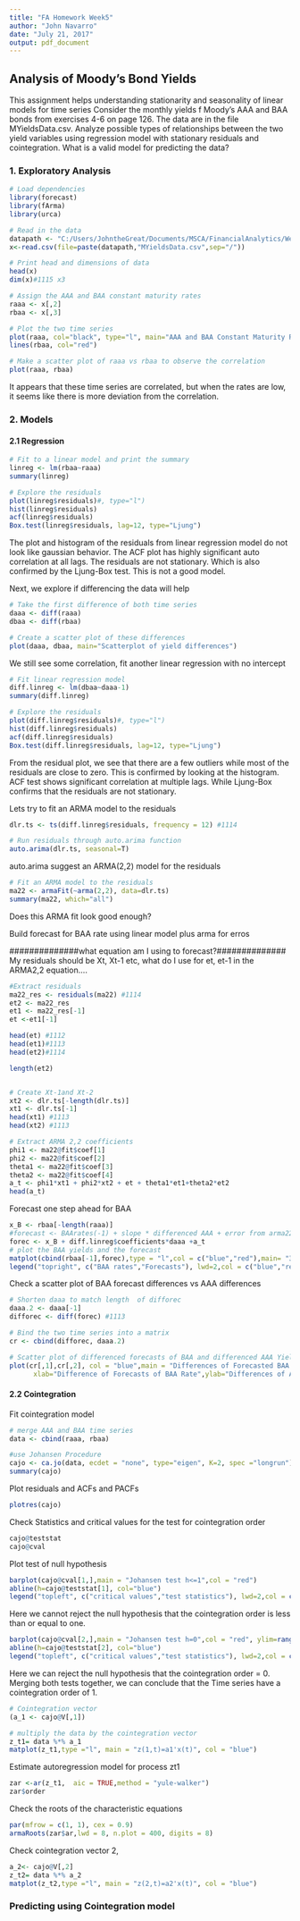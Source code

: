 ```yaml
---
title: "FA Homework Week5"
author: "John Navarro"
date: "July 21, 2017"
output: pdf_document
---
```

## Analysis of Moody's Bond Yields

This assignment helps understanding stationarity and seasonality of linear models for time series
Consider the monthly yields f Moody's AAA and BAA bonds from exercises 4-6 on page 126. The data are in the file  MYieldsData.csv. Analyze possible types of relationships between the two yield variables using regression model with stationary residuals and cointegration.
What is a valid model for predicting the data?

### 1. Exploratory Analysis

```r
# Load dependencies
library(forecast)
library(fArma)
library(urca)
```

```r
# Read in the data
datapath <- "C:/Users/JohntheGreat/Documents/MSCA/FinancialAnalytics/Week5_Cointegration"
x<-read.csv(file=paste(datapath,"MYieldsData.csv",sep="/"))

# Print head and dimensions of data
head(x)
dim(x)#1115 x3

# Assign the AAA and BAA constant maturity rates
raaa <- x[,2]
rbaa <- x[,3]

# Plot the two time series
plot(raaa, col="black", type="l", main="AAA and BAA Constant Maturity Rates")
lines(rbaa, col="red")

# Make a scatter plot of raaa vs rbaa to observe the correlation
plot(raaa, rbaa)
```
It appears that these time series are correlated, but when the rates are low, it seems like there is more deviation from the correlation.

### 2. Models

#### 2.1 Regression 

```r
# Fit to a linear model and print the summary
linreg <- lm(rbaa~raaa)
summary(linreg)

# Explore the residuals
plot(linreg$residuals)#, type="l")
hist(linreg$residuals)
acf(linreg$residuals)
Box.test(linreg$residuals, lag=12, type="Ljung")
```
The plot and histogram of the residuals from linear regression model do not look like gaussian behavior. The ACF plot has highly significant auto correlation at all lags. The residuals are not stationary. Which is also confirmed by the Ljung-Box test. This is not a good model.

Next, we explore if differencing the data will help

```r
# Take the first difference of both time series
daaa <- diff(raaa)
dbaa <- diff(rbaa)

# Create a scatter plot of these differences
plot(daaa, dbaa, main="Scatterplot of yield differences")
```
We still see some correlation, fit another linear regression with no intercept
```r
# Fit linear regression model
diff.linreg <- lm(dbaa~daaa-1)
summary(diff.linreg)

# Explore the residuals
plot(diff.linreg$residuals)#, type="l")
hist(diff.linreg$residuals)
acf(diff.linreg$residuals)
Box.test(diff.linreg$residuals, lag=12, type="Ljung")
```
From the residual plot, we see that there are a few outliers while most of the residuals are close to zero. This is confirmed by looking at the histogram. ACF test shows significant correlation at multiple lags. While Ljung-Box confirms that the residuals are not stationary.

Lets try to fit an ARMA model to the residuals

```r
dlr.ts <- ts(diff.linreg$residuals, frequency = 12) #1114

# Run residuals through auto.arima function
auto.arima(dlr.ts, seasonal=T)
```
auto.arima suggest an ARMA(2,2) model for the residuals
```r
# Fit an ARMA model to the residuals
ma22 <- armaFit(~arma(2,2), data=dlr.ts)
summary(ma22, which="all")
```

############# Does this ARMA fit look good enough?##############

Build forecast for BAA rate using linear model plus arma for erros

##############what equation am I using to forecast?##############
My residuals should be Xt, Xt-1 etc, what do I use for et, et-1 in the ARMA2,2 equation....

```r
#Extract residuals
ma22_res <- residuals(ma22) #1114
et2 <- ma22_res
et1 <- ma22_res[-1]
et <-et1[-1]

head(et) #1112
head(et1)#1113
head(et2)#1114

length(et2)


# Create Xt-1and Xt-2
xt2 <- dlr.ts[-length(dlr.ts)]
xt1 <- dlr.ts[-1]
head(xt1) #1113
head(xt2) #1113

# Extract ARMA 2,2 coefficients
phi1 <- ma22@fit$coef[1]
phi2 <- ma22@fit$coef[2]
theta1 <- ma22@fit$coef[3]
theta2 <- ma22@fit$coef[4]
a_t <- phi1*xt1 + phi2*xt2 + et + theta1*et1+theta2*et2
head(a_t)
```
Forecast one step ahead for BAA
```r
x_B <- rbaa[-length(raaa)]
#forecast <- BAArates(-1) + slope * differenced AAA + error from arma22
forec <- x_B + diff.linreg$coefficients*daaa +a_t
# plot the BAA yields and the forecast
matplot(cbind(rbaa[-1],forec),type = "l",col = c("blue","red"),main= "3 Year rate and forecast",ylab="3Yr Rate and Forecast")
legend("topright", c("BAA rates","Forecasts"), lwd=2,col = c("blue","red"), bty="n")
```

Check a scatter plot of BAA forecast differences vs AAA differences
```r
# Shorten daaa to match length  of difforec
daaa.2 <- daaa[-1]
difforec <- diff(forec) #1113

# Bind the two time series into a matrix
cr <- cbind(difforec, daaa.2)

# Scatter plot of differenced forecasts of BAA and differenced AAA Yields
plot(cr[,1],cr[,2], col = "blue",main = "Differences of Forecasted BAA vs Differences of AAA Yields",
      xlab="Difference of Forecasts of BAA Rate",ylab="Differences of AAA Rate")
```

#### 2.2 Cointegration

Fit cointegration model
```r
# merge AAA and BAA time series
data <- cbind(raaa, rbaa)

#use Johansen Procedure
cajo <- ca.jo(data, ecdet = "none", type="eigen", K=2, spec ="longrun")
summary(cajo)

```
Plot residuals and ACFs and PACFs
```r
plotres(cajo)


```
Check Statistics and critical values for the test for cointegration order
```r
cajo@teststat
cajo@cval
```
Plot test of null hypothesis
```r
barplot(cajo@cval[1,],main = "Johansen test h<=1",col = "red")
abline(h=cajo@teststat[1], col="blue")
legend("topleft", c("critical values","test statistics"), lwd=2,col = c("red","blue"), bty="n")
```
Here we cannot reject the null hypothesis that the cointegration order is less than or equal to one.
```r
barplot(cajo@cval[2,],main = "Johansen test h=0",col = "red", ylim=range(0:25))
abline(h=cajo@teststat[2], col="blue")
legend("topleft", c("critical values","test statistics"), lwd=2,col = c("red","blue"), bty="n")
```
Here we can reject the null hypothesis that the cointegration order = 0. Merging both tests together, we can conclude that the Time series have a cointegration order of 1.

```r
# Cointegration vector
(a_1 <- cajo@V[,1])

# multiply the data by the cointegration vector
z_t1= data %*% a_1
matplot(z_t1,type ="l", main = "z(1,t)=a1'x(t)", col = "blue")
```
Estimate autoregression model for process zt1
```r
zar <-ar(z_t1,  aic = TRUE,method = "yule-walker")
zar$order
```
Check the roots of the characteristic equations
```r
par(mfrow = c(1, 1), cex = 0.9)
armaRoots(zar$ar,lwd = 8, n.plot = 400, digits = 8)
```
Check cointegration vector 2, 
```r
a_2<- cajo@V[,2]
z_t2= data %*% a_2
matplot(z_t2,type ="l", main = "z(2,t)=a2'x(t)", col = "blue")
```

### Predicting using Cointegration model
